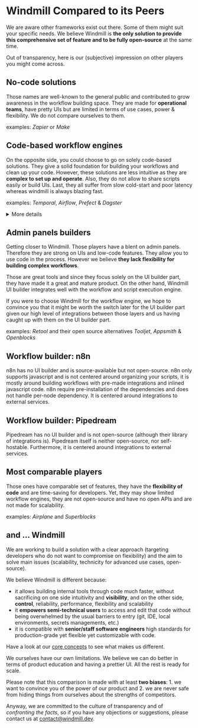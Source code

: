 # Windmill Compared to its Peers

We are aware other frameworks exist out there. Some of them might suit your specific needs. We believe Windmill is **the only solution to provide this comprehensive set of feature and to be fully open-source** at the same time.

Out of transparency, here is our (subjective) impression on other players you might come across.

## No-code solutions

Those names are well-known to the general public and contributed to grow awareness in the workflow building space.
They are made for **operational teams**, have pretty UIs but are limited in terms of use cases, power & flexibility.
We do not compare ourselves to them.

examples: _Zapier_ or _Make_

## Code-based workflow engines

On the opposite side, you could choose to go on solely code-based solutions. They give a solid foundation for building your workflows and clean up your code.
However, these solutions are less intuitive as they are **complex to set up and operate**. Also, they do not allow to share scripts easily or build UIs. Last, they all suffer from slow cold-start and poor latency whereas windmill is always blazing fast.

examples: _Temporal_, _Airflow_, _Prefect_ & _Dagster_

<details>
  <summary>More details</summary>

Airflow and Temporal are the golden standards. They are very good, battle tested and scale well. They brought all the good abstractions for workflows and from a bird's eye perspective, we are all running DAGs of tasks, sorted in topological order, parallelized where possible and run by a fleet of workers.

<br/>

Those frameworks are a great source of inspiration for us but we bring a more principled and more opinionated approach so that one can focus on writing scripts rather than becoming a workflow engine expert. The goal of Windmill is to bring the benefits of those workflow engines in a more accessible package that is fit not just for data engineers but for hybrid teams made of data scientist, ops, and software engineers with standard scripts in Python/Typescript/Go/Bash and low-code builder for the graph itself the common denominator, without any sacrifice on performance (and actually we run workflows faster than those frameworks, more on that in [1]), features, scalability/reliability and by improving the debuggability and developer experience of those.

<br/>

From a tech stack perspective, we rely on the ACID properties of PostgreSQL to achieve persistence and transactionality of the workflow's state. We made the simplifying assumption to be an at-least-once workflow engine, where in the exceptionally rare events of an infrastructure crash (machine shutdown, network split, etc), we will recover automatically but it is up to the application developer to implement idempotency in parts where it is critical for everything else, we support the same feature set ([retries](../flows/14_retries.md), [error handler](../flows/7_flow_error_handler.md), [suspend/sleep](../flows/15_sleep.md), [approval steps](../flows/11_flow_approval.md), [cancellation](../flows/2_early_stop.md), [inner workflows](../getting_started/9_trigger_flows/index.mdx#trigger-a-flow-from-another-flow)).

<br/>

To do a fair comparison, looking at the quickstart is a great way to see the different orientation of the product.
The [Airflow quickstart](https://airflow.apache.org/docs/apache-airflow/stable/tutorial/fundamentals.html#example-pipeline-definition) is a great starting point. One has to learn what is an Airflow pipeline before being able to create or edit them. They also do not provide a great way to debug locally and iterate on those pipelines. You have to write them, deploy them, and then test them. By comparison, in Windmill you can [write scripts locally](../advanced/4_local_development/index.md), or test them either step by step or the full flow in the [web UI](../core_concepts/6_auto_generated_uis/index.md).

<br/>

Temporal is an sdk for workflows, meaning you have to code around their sdk and learn their abstractions. It is made for teams of software engineers that want to control very finely the execution of the workflow. Their [documentation](https://docs.temporal.io/application-development/foundations?lang=python#activity-execution) has good examples of that. Temporal is top notch, but it is complex and their primary language support is Go.

<br/>

By comparison, in Windmill one would just write the canonical python or typescript scripts, exposing just a main function and build a dag in the low-code builder.

<br/>

> [1]: Windmill is not just a workflow engine, it is also a function as a service (FaaS) infrastructure where it can run arbitrary scripts in typescript/python/bash/go. Contrary to lambda or gcp cloud functions, we do not need the functions to be pre-packaged and deployed in advance AOT. For typescript, we rely on the deno runtime that leverage v8 isolates and the immutable caching capabilities of deno. For python, we have implemented our own dependency resolver that will override the python virtual path and create a unique virtual environment for that specific script that will respect the lockfile generated at time of saving the script/flow for reproducibility. Given that those are interpreted languages, we pay no performance penalty to interpret that code on demand. So the only limiting factor for task execution is that in the events that dependencies are not cached by the worker, they need to be installed at time of execution. With a limited number of workers, the likelihood of a cache miss is low as soon as one script/workflow is executed more than once. With a large fleet of workers, cache miss increase and hence we have implemented a global caching mechanism that relies on syncing the cache through s3. It is only available in our [enterprise edition](../misc/7_plans_details/index.mdx). With it in place, we run tasks and workflows with 0 overhead versus running the same scripts on bare-metal. You can even leverage hardware acceleration without any additional configuration.

</details>

## Admin panels builders

Getting closer to Windmill. Those players have a blent on admin panels. Therefore they are strong on UIs and low-code features.
They allow you to use code in the process. However we believe **they lack flexibility for building complex workflows**.

Those are great tools and since they focus solely on the UI builder part, they have made it a great and mature product. On the other hand, Windmill UI builder integrates well with the workflow and script execution engine.

If you were to choose Windmill for the workflow engine, we hope to convince you that it might be worth the switch later for the UI builder part given our high level of integrations between those layers and us having caught up with them on the UI builder part.

examples: _Retool_ and their open source alternatives _Tooljet_, _Appsmith_ & _Openblocks_

## Workflow builder: n8n

n8n has no UI builder and is source-available but not open-source. n8n only supports javascript and is not centered around organizing your scripts, it is mostly around building workflows with pre-made integrations and inlined javascript code. n8n require pre-installation of the dependencies and does not handle per-node dependency. It is centered around integrations to external services.

## Workflow builder: Pipedream

Pipedream has no UI builder and is not open-source (although their library of integrations is). Pipedream itself is neither open-source, nor self-hostable. Furthermore, it is centered around integrations to external services.

## Most comparable players

Those ones have comparable set of features, they have the **flexibility of code** and are time-saving for developers.
Yet, they may show limited workflow engines, they are not open-source and have no open APIs and are not made for scalability.

examples: _Airplane_ and _Superblocks_

## and ... Windmill

We are working to build a solution with a clear approach (targeting developers who do not want to compromise on flexibility)
and the aim to solve main issues (scalability, technicity for advanced use cases, open-source).

We believe Windmill is different because:

- it allows building internal tools through code much faster, without sacrificing on one side intuitivity and **visibility**, and on the other side,
  **control**, reliability, performance, flexibility and scalability
- it **empowers semi-technical users** to access and edit that code without being overwhelmed by the usual barriers to entry
  (git, IDE, local environments, secrets managements, etc.)
- it is compatible with **senior/staff software engineers** high standards for production-grade yet flexible yet customizable with code.

Have a look at our [core concepts](../core_concepts/index.mdx) to see what makes us different.

We ourselves have our own limitations. We believe we can do better in terms of product education and having a prettier UI. All the rest is ready for scale.

Please note that this comparison is made with at least **two biases**: 1. we want to convince you of the power of our product and 2. we are never safe from hiding things from ourselves about the strengths of competitors.

Anyway, we are committed to the culture of transparency and of _confronting the facts_, so if you have any objections or suggestions,
please contact us at contact@windmill.dev.
